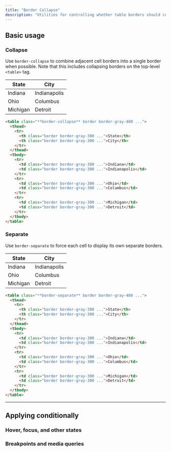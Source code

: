 ```yaml
---
title: "Border Collapse"
description: "Utilities for controlling whether table borders should collapse or be separated."
---
```




## Basic usage

### Collapse

Use `border-collapse` to combine adjacent cell borders into a single border when possible. Note that this includes collapsing borders on the top-level `<table>` tag.

<Example p="none">
  <div class="px-4 py-8 sm:px-8">
    <table class="border-collapse w-full border border-gray-400 bg-white text-sm shadow-sm">
      <thead class="bg-gray-50">
        <tr>
          <th class="w-1/2 border border-gray-300 font-semibold p-4 text-gray-900 text-left">State</th>
          <th class="w-1/2 border border-gray-300 font-semibold p-4 text-gray-900 text-left">City</th>
        </tr>
      </thead>
      <tbody>
        <tr>
          <td class="border border-gray-300 p-4 text-gray-500">Indiana</td>
          <td class="border border-gray-300 p-4 text-gray-500">Indianapolis</td>
        </tr>
        <tr>
          <td class="border border-gray-300 p-4 text-gray-500">Ohio</td>
          <td class="border border-gray-300 p-4 text-gray-500">Columbus</td>
        </tr>
        <tr>
          <td class="border border-gray-300 p-4 text-gray-500">Michigan</td>
          <td class="border border-gray-300 p-4 text-gray-500">Detroit</td>
        </tr>
      </tbody>
    </table>
  </div>
</Example>

```html
<table class="**border-collapse** border border-gray-400 ...">
  <thead>
    <tr>
      <th class="border border-gray-300 ...">State</th>
      <th class="border border-gray-300 ...">City</th>
    </tr>
  </thead>
  <tbody>
    <tr>
      <td class="border border-gray-300 ...">Indiana</td>
      <td class="border border-gray-300 ...">Indianapolis</td>
    </tr>
    <tr>
      <td class="border border-gray-300 ...">Ohio</td>
      <td class="border border-gray-300 ...">Columbus</td>
    </tr>
    <tr>
      <td class="border border-gray-300 ...">Michigan</td>
      <td class="border border-gray-300 ...">Detroit</td>
    </tr>
  </tbody>
</table>
```

### Separate

Use `border-separate` to force each cell to display its own separate borders.

<Example p="none">
  <div class="px-4 py-8 sm:px-8">
    <table class="border-separate w-full border border-gray-400 bg-white text-sm shadow-sm">
      <thead class="bg-gray-50">
        <tr>
          <th class="w-1/2 border border-gray-300 font-semibold p-4 text-gray-900 text-left">State</th>
          <th class="w-1/2 border border-gray-300 font-semibold p-4 text-gray-900 text-left">City</th>
        </tr>
      </thead>
      <tbody>
        <tr>
          <td class="border border-gray-300 p-4 text-gray-500">Indiana</td>
          <td class="border border-gray-300 p-4 text-gray-500">Indianapolis</td>
        </tr>
        <tr>
          <td class="border border-gray-300 p-4 text-gray-500">Ohio</td>
          <td class="border border-gray-300 p-4 text-gray-500">Columbus</td>
        </tr>
        <tr>
          <td class="border border-gray-300 p-4 text-gray-500">Michigan</td>
          <td class="border border-gray-300 p-4 text-gray-500">Detroit</td>
        </tr>
      </tbody>
    </table>
  </div>
</Example>

```html
<table class="**border-separate** border border-gray-400 ...">
  <thead>
    <tr>
      <th class="border border-gray-300 ...">State</th>
      <th class="border border-gray-300 ...">City</th>
    </tr>
  </thead>
  <tbody>
    <tr>
      <td class="border border-gray-300 ...">Indiana</td>
      <td class="border border-gray-300 ...">Indianapolis</td>
    </tr>
    <tr>
      <td class="border border-gray-300 ...">Ohio</td>
      <td class="border border-gray-300 ...">Columbus</td>
    </tr>
    <tr>
      <td class="border border-gray-300 ...">Michigan</td>
      <td class="border border-gray-300 ...">Detroit</td>
    </tr>
  </tbody>
</table>
```

---

## <Heading ignore>Applying conditionally</Heading>

### <Heading ignore>Hover, focus, and other states</Heading>

<HoverFocusAndOtherStates element="table" featuredClass="border-collapse" />

### <Heading ignore>Breakpoints and media queries</Heading>

<BreakpointsAndMediaQueries element="table" featuredClass="border-collapse" />
